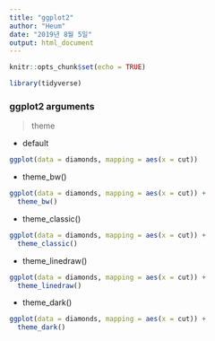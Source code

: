 ```yaml
---
title: "ggplot2"
author: "Heum"
date: "2019년 8월 5일"
output: html_document
---
```


```r
knitr::opts_chunk$set(echo = TRUE)
```
```r
library(tidyverse)
```

### ggplot2 arguments

> theme 

 - default
```r
ggplot(data = diamonds, mapping = aes(x = cut)) 
```

 - theme_bw()
```r
ggplot(data = diamonds, mapping = aes(x = cut)) +
  theme_bw()
```

 - theme_classic()
```r
ggplot(data = diamonds, mapping = aes(x = cut)) +
  theme_classic()
```

 - theme_linedraw()
```r
ggplot(data = diamonds, mapping = aes(x = cut)) +
  theme_linedraw()
```


 - theme_dark()
```r
ggplot(data = diamonds, mapping = aes(x = cut)) +
  theme_dark()
```

